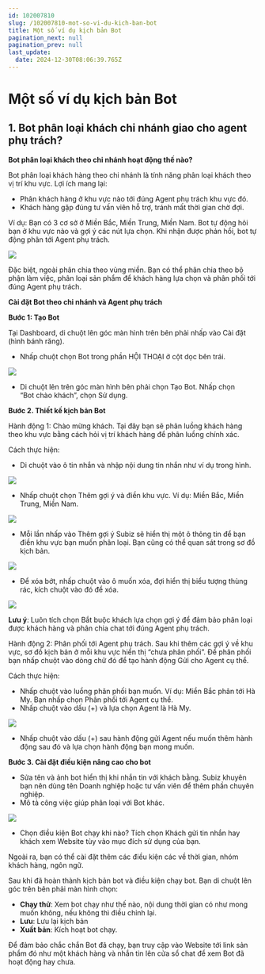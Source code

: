 ```yaml
---
id: 102007810
slug: /102007810-mot-so-vi-du-kich-ban-bot
title: Một số ví dụ kịch bản Bot
pagination_next: null
pagination_prev: null
last_update:
  date: 2024-12-30T08:06:39.765Z
---
```


# Một số ví dụ kịch bản Bot 

## 1. Bot phân loại khách chi nhánh giao cho agent phụ trách? 


<b>Bot phân loại khách theo chi nhánh hoạt động thế nào?</b>

Bot phân loại khách hàng theo chi nhánh là tính năng phân loại khách theo vị trí khu vực. Lợi ích mang lại: 

- Phân khách hàng ở khu vực nào tới đúng Agent phụ trách khu vực đó.
- Khách hàng gặp đúng tư vấn viên hỗ trợ, tránh mất thời gian chờ đợi.

Ví dụ: Bạn có 3 cơ sở ở Miền Bắc, Miền Trung, Miền Nam. Bot tự động hỏi bạn ở khu vực nào và gợi ý các nút lựa chọn. Khi nhận được phản hồi, bot tự động phân tới Agent phụ trách. 


![](https://vcdn.subiz-cdn.com/file/fisgyrbubuyasycfgios_acpxkgumifuoofoosble/unnamed.png)


Đặc biệt, ngoài phân chia theo vùng miền. Bạn có thể phân chia theo bộ phận làm việc, phân loại sản phẩm để khách hàng lựa chọn và phân phối tới đúng Agent phụ trách. 

<b>Cài đặt Bot theo chi nhánh và Agent phụ trách</b>

<b>Bước 1: Tạo Bot</b>

Tại Dashboard, di chuột lên góc màn hình trên bên phải nhấp vào Cài đặt (hình bánh răng). 

- Nhấp chuột chọn Bot trong phần HỘI THOẠI ở cột dọc bên trái.


![](https://vcdn.subiz-cdn.com/file/fisgyrbuenoyocshqyug_acpxkgumifuoofoosble/unnamed.png)


- Di chuột lên trên góc màn hình bên phải chọn Tạo Bot. Nhấp chọn “Bot chào khách”, chọn Sử dụng.

<b>Bước 2. Thiết kế kịch bản Bot</b>

Hành động 1: Chào mừng khách. Tại đây bạn sẽ phân luồng khách hàng theo khu vực bằng cách hỏi vị trí khách hàng để phân luồng chính xác. 

Cách thực hiện: 

- Di chuột vào ô tin nhắn và nhập nội dung tin nhắn như ví dụ trong hình.


![](https://vcdn.subiz-cdn.com/file/fisgyrbujwmustnwnrah_acpxkgumifuoofoosble/unnamed.png)


- Nhấp chuột chọn Thêm gợi ý và điền khu vực. Ví dụ: Miền Bắc, Miền Trung, Miền Nam.


![](https://vcdn.subiz-cdn.com/file/fisgyrbumijtjphdsevw_acpxkgumifuoofoosble/unnamed.png)


- Mỗi lần nhấp vào Thêm gợi ý Subiz sẽ hiển thị một ô thông tin để bạn điền khu vực bạn muốn phân loại. Bạn cũng có thể quan sát trong sơ đồ kịch bản.


![](https://vcdn.subiz-cdn.com/file/fisgyrbuprwqnfueseoc_acpxkgumifuoofoosble/unnamed.png)


- Để xóa bớt, nhấp chuột vào ô muốn xóa, đợi hiển thị biểu tượng thùng rác, kích chuột vào đó để xóa.


![](https://vcdn.subiz-cdn.com/file/fisgyrbusntelxqawumz_acpxkgumifuoofoosble/unnamed.png)


<b>Lưu ý</b>: Luôn tích chọn Bắt buộc khách lựa chọn gợi ý để đảm bảo phân loại được khách hàng và phân chia chat tới đúng Agent phụ trách. 

Hành động 2: Phân phối tới Agent phụ trách. Sau khi thêm các gợi ý về khu vực, sơ đồ kịch bản ở mỗi khu vực hiển thị “chưa phân phối”. Để phân phối bạn nhấp chuột vào dòng chữ đó để tạo hành động Gửi cho Agent cụ thể. 

Cách thực hiện: 

- Nhấp chuột vào luồng phân phối bạn muốn. Ví dụ: Miền Bắc phân tới Hà My. Bạn nhấp chọn Phân phối tới Agent cụ thể.
- Nhấp chuột vào dấu (+) và lựa chọn Agent là Hà My.


![](https://vcdn.subiz-cdn.com/file/fisgyrbuxjiuntwldfea_acpxkgumifuoofoosble/unnamed.png)


- Nhấp chuột vào dấu (+) sau hành động gửi Agent nếu muốn thêm hành động sau đó và lựa chọn hành động bạn mong muốn.

<b>Bước 3. Cài đặt điều kiện nâng cao cho bot</b>

- Sửa tên và ảnh bot hiển thị khi nhắn tin với khách bằng. Subiz khuyên bạn nên dùng tên Doanh nghiệp hoặc tư vấn viên để thêm phần chuyên nghiệp.
- Mô tả công việc giúp phân loại với Bot khác.


![](https://vcdn.subiz-cdn.com/file/fisgyrbvbwtujlumcafh_acpxkgumifuoofoosble/unnamed.png)


- Chọn điều kiện Bot chạy khi nào? Tích chọn Khách gửi tin nhắn hay khách xem Website tùy vào mục đích sử dụng của bạn.

Ngoài ra, bạn có thể cài đặt thêm các điều kiện các về thời gian, nhóm khách hàng, ngôn ngữ. 

Sau khi đã hoàn thành kịch bản bot và điều kiện chạy bot. Bạn di chuột lên góc trên bên phải màn hình chọn: 

- <b>Chạy thử</b>: Xem bot chạy như thế nào, nội dung thời gian có như mong muốn không, nếu không thì điều chỉnh lại.
- <b>Lưu</b>: Lưu lại kịch bản
- <b>Xuất bản</b>: Kích hoạt bot chạy.

Để đảm bảo chắc chắn Bot đã chạy, bạn truy cập vào Website tới link sản phẩm đó như một khách hàng và nhắn tin lên cửa sổ chat để xem Bot đã hoạt động hay chưa.